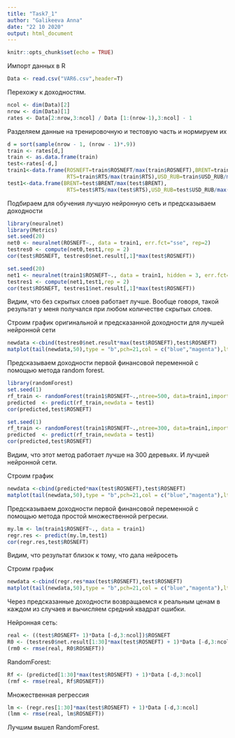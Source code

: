 ---
title: "Task7_1"
author: "Galikeeva Anna"
date: "22 10 2020"
output: html_document
---

```{r setup, include=FALSE}
knitr::opts_chunk$set(echo = TRUE)
```

Импорт данных в R
```{r}
Data <- read.csv("VAR6.csv",header=T)
```

Перехожу к доходностям. 
```{r}
ncol <- dim(Data)[2]
nrow <- dim(Data)[1]
rates <- Data[2:nrow,3:ncol] / Data [1:(nrow-1),3:ncol] - 1
```

Разделяем данные на тренировочную и тестовую часть и нормируем их
```{r}
d = sort(sample(nrow - 1, (nrow - 1)*.9))
train <- rates[d,]
train <- as.data.frame(train)
test<-rates[-d,]
train1<-data.frame(ROSNEFT=train$ROSNEFT/max(train$ROSNEFT),BRENT=train$BRENT/max(train$BRENT),
                   RTS=train$RTS/max(train$RTS),USD_RUB=train$USD_RUB/max(train$USD_RUB))
test1<-data.frame(BRENT=test$BRENT/max(test$BRENT),
                   RTS=test$RTS/max(test$RTS),USD_RUB=test$USD_RUB/max(test$USD_RUB))
```

Подбираем для обучения лучшую нейронную сеть и предсказываем доходности
```{r}
library(neuralnet)
library(Metrics)
set.seed(20)
net0 <- neuralnet(ROSNEFT~., data = train1, err.fct="sse", rep=2) 
testres0 <- compute(net0,test1,rep = 2)
cor(test$ROSNEFT, testres0$net.result[,1]*max(test$ROSNEFT))

set.seed(20)
net1 <- neuralnet(train1$ROSNEFT~., data = train1, hidden = 3, err.fct="sse",rep=2) 
testres1 <- compute(net1,test1,rep = 2)
cor(test$ROSNEFT, testres1$net.result[,1]*max(test$ROSNEFT))
```

Видим, что без скрытых слоев работает лучше. Вообще говоря, такой результат у меня получался при любом количестве скрытых слоев.

Строим график оригинальной и предсказанной доходности для лучшей нейронной сети
```{r}
newdata <-cbind(testres0$net.result*max(test$ROSNEFT),test$ROSNEFT)
matplot(tail(newdata,50),type = "b",pch=21,col = c("blue","magenta"),lty = c(1,1),lwd = 3)
```

Предсказываем доходности первой финансовой переменной с помощью метода random forest.
```{r}
library(randomForest)
set.seed(1)
rf_train <- randomForest(train1$ROSNEFT~.,ntree=500, data=train1,importance=TRUE)
predicted  <- predict(rf_train,newdata = test1)
cor(predicted,test$ROSNEFT)

set.seed(1)
rf_train <- randomForest(train1$ROSNEFT~.,ntree=300, data=train1,importance=TRUE)
predicted  <- predict(rf_train,newdata = test1)
cor(predicted,test$ROSNEFT)
```

Видим, что этот метод работает лучше на 300 деревьях. И лучшей нейронной сети.

Строим график
```{r}
newdata <-cbind(predicted*max(test$ROSNEFT),test$ROSNEFT)
matplot(tail(newdata,50),type = "b",pch=21,col = c("blue","magenta"),lty = c(1,1),lwd = 3)
```

Предсказываем доходности первой финансовой переменной с помощью метода простой множественной регресии.
```{r}
my.lm <- lm(train1$ROSNEFT~., data = train1)
regr.res <- predict(my.lm,test1)
cor(regr.res,test$ROSNEFT)
```

Видим, что результат близок к тому, что дала нейросеть

Строим график
```{r}
newdata <-cbind(regr.res*max(test$ROSNEFT),test$ROSNEFT)
matplot(tail(newdata,50),type = "b",pch=21,col = c("blue","magenta"),lty = c(1,1),lwd = 3)
```

Через предсказанные доходности возвращаемся к реальным ценам в каждом из случаев и вычисляем средний квадрат ошибки.

Нейронная сеть:
```{r}
real <- ((test$ROSNEFT+ 1)*Data [-d,3:ncol])$ROSNEFT
R0 <- (testres0$net.result[1:30]*max(test$ROSNEFT) + 1)*Data [-d,3:ncol]
(rm0 <- rmse(real, R0$ROSNEFT))
```

RandomForest:
```{r}
Rf <- (predicted[1:30]*max(test$ROSNEFT) + 1)*Data [-d,3:ncol]
(rmf <- rmse(real, Rf$ROSNEFT))
```

Множественная регрессия
```{r}
lm <- (regr.res[1:30]*max(test$ROSNEFT) + 1)*Data [-d,3:ncol]
(lmm <- rmse(real, lm$ROSNEFT))
```

Лучшим вышел RandomForest.